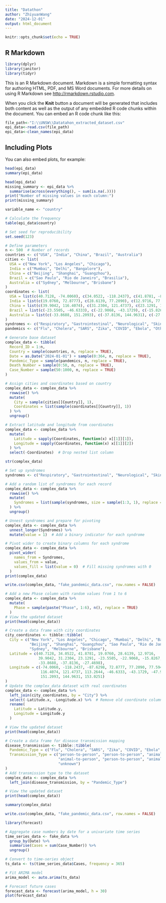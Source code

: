 ```yaml
---
title: "Datathon"
author: "ZhiyuanWang"
date: "2024-12-01"
output: html_document
---
```


```r
knitr::opts_chunk$set(echo = TRUE)
```

## R Markdown
```r
library(dplyr)
library(janitor)
library(tidyr)
```
This is an R Markdown document. Markdown is a simple formatting syntax for authoring HTML, PDF, and MS Word documents. For more details on using R Markdown see <http://rmarkdown.rstudio.com>.

When you click the **Knit** button a document will be generated that includes both content as well as the output of any embedded R code chunks within the document. You can embed an R code chunk like this:

```r
file_path<-"I:\\UNSW\\Datatahon_extracted_dataset.csv"
epi_data<-read.csv(file_path)
epi_data<-clean_names(epi_data)
```

## Including Plots

You can also embed plots, for example:

```r
head(epi_data)
summary(epi_data)
```

```r
head(epi_data)
missing_summary <- epi_data %>%
  summarise(across(everything(), ~ sum(is.na(.))))
print("Number of missing values in each column:")
print(missing_summary)
```

```r
variable_name <- "country"

# Calculate the frequency
table(epi_data$country)

```
```r

# Set seed for reproducibility
set.seed(123)

# Define parameters
n <- 500  # Number of records
countries <- c("USA", "India", "China", "Brazil", "Australia")
cities <- list(
  USA = c("New York", "Los Angeles", "Chicago"),
  India = c("Mumbai", "Delhi", "Bangalore"),
  China = c("Beijing", "Shanghai", "Guangzhou"),
  Brazil = c("Sao Paulo", "Rio de Janeiro", "Brasilia"),
  Australia = c("Sydney", "Melbourne", "Brisbane")
)
coordinates <- list(
  USA = list(c(40.7128, -74.0060), c(34.0522, -118.2437), c(41.8781, -87.6298)),
  India = list(c(19.0760, 72.8777), c(28.6139, 77.2090), c(12.9716, 77.5946)),
  China = list(c(39.9042, 116.4074), c(31.2304, 121.4737), c(23.1291, 113.2644)),
  Brazil = list(c(-23.5505, -46.6333), c(-22.9068, -43.1729), c(-15.8267, -47.9218)),
  Australia = list(c(-33.8688, 151.2093), c(-37.8136, 144.9631), c(-27.4698, 153.0251))
)
syndromes <- c("Respiratory", "Gastrointestinal", "Neurological", "Skin", "Other")
pandemics <- c("Flu", "Cholera", "SARS", "Zika", "COVID", "Ebola", "Other")

# Generate base dataset
complex_data <- tibble(
  Record_ID = 1:n,
  Country = sample(countries, n, replace = TRUE),
  Date = as.Date("2024-01-01") + sample(0:364, n, replace = TRUE),
  Pandemic_Type = sample(pandemics, n, replace = TRUE),
  Death_Number = sample(0:50, n, replace = TRUE),
  Case_Number = sample(50:1000, n, replace = TRUE)
)

# Assign cities and coordinates based on country
complex_data <- complex_data %>%
  rowwise() %>%
  mutate(
    City = sample(cities[[Country]], 1),
    Coordinates = list(sample(coordinates[[Country]], 1))
  ) %>%
  ungroup()

# Extract latitude and longitude from coordinates
complex_data <- complex_data %>%
  mutate(
    Latitude = sapply(Coordinates, function(x) x[[1]][1]),
    Longitude = sapply(Coordinates, function(x) x[[1]][2])
  ) %>%
  select(-Coordinates)  # Drop nested list column
```

```r

str(complex_data)

# Set up syndromes
syndromes <- c("Respiratory", "Gastrointestinal", "Neurological", "Skin", "Other")

# Add a random list of syndromes for each record
complex_data <- complex_data %>%
  rowwise() %>%
  mutate(
    Syndromes = list(sample(syndromes, size = sample(1:3, 1), replace = FALSE))  # 1–3 random syndromes
  ) %>%
  ungroup()

# Unnest syndromes and prepare for pivoting
complex_data <- complex_data %>%
  unnest_longer(Syndromes) %>%
  mutate(value = 1)  # Add a binary indicator for each syndrome

# Pivot wider to create binary columns for each syndrome
complex_data <- complex_data %>%
  pivot_wider(
    names_from = Syndromes,
    values_from = value,
    values_fill = list(value = 0)  # Fill missing syndromes with 0
  )
print(complex_data)

write.csv(complex_data, "fake_pandemic_data.csv", row.names = FALSE)

```
```r

# Add a new Phase column with random values from 1 to 6
complex_data <- complex_data %>%
  mutate(
    Phase = sample(paste("Phase", 1:6), n(), replace = TRUE)
  )
# View the updated dataset
print(head(complex_data))
```

```r
# Create a data frame with city coordinates
city_coordinates <- tibble::tibble(
  City = c("New York", "Los Angeles", "Chicago", "Mumbai", "Delhi", "Bangalore",
           "Beijing", "Shanghai", "Guangzhou", "Sao Paulo", "Rio de Janeiro", "Brasilia",
           "Sydney", "Melbourne", "Brisbane"),
  Latitude = c(40.7128, 34.0522, 41.8781, 19.0760, 28.6139, 12.9716,
               39.9042, 31.2304, 23.1291, -23.5505, -22.9068, -15.8267,
               -33.8688, -37.8136, -27.4698),
  Longitude = c(-74.0060, -118.2437, -87.6298, 72.8777, 77.2090, 77.5946,
                116.4074, 121.4737, 113.2644, -46.6333, -43.1729, -47.9218,
                151.2093, 144.9631, 153.0251)
)
# Update the complex_data dataset with real coordinates
complex_data <- complex_data %>%
  left_join(city_coordinates, by = "City") %>%
  select(-Latitude.x, -Longitude.x) %>%  # Remove old coordinate columns
  rename(
    Latitude = Latitude.y,
    Longitude = Longitude.y
  )

# View the updated dataset
print(head(complex_data))

```

```r
# Create a data frame for disease transmission mapping
disease_transmission <- tibble::tibble(
  Pandemic_Type = c("Flu", "Cholera", "SARS", "Zika", "COVID", "Ebola", "Other"),
  Transmission_Type = c("person-to-person", "person-to-person", "animal-to-person", 
                        "animal-to-person", "person-to-person", "animal-to-person", 
                        "unknown")
)
# Add transmission type to the dataset
complex_data <- complex_data %>%
  left_join(disease_transmission, by = "Pandemic_Type")

# View the updated dataset
print(head(complex_data))

```
```r
summary(complex_data)

```
```r
write.csv(complex_data, "fake_pandemic_data.csv", row.names = FALSE)

```

```r
library(forecast)

# Aggregate case numbers by date for a univariate time series
time_series_data <- fake_data %>%
  group_by(Date) %>%
  summarise(Cases = sum(Case_Number)) %>%
  ungroup()

# Convert to time-series object
ts_data <- ts(time_series_data$Cases, frequency = 365)

# Fit ARIMA model
arima_model <- auto.arima(ts_data)

# Forecast future cases
forecast_data <- forecast(arima_model, h = 30)
plot(forecast_data)

```

